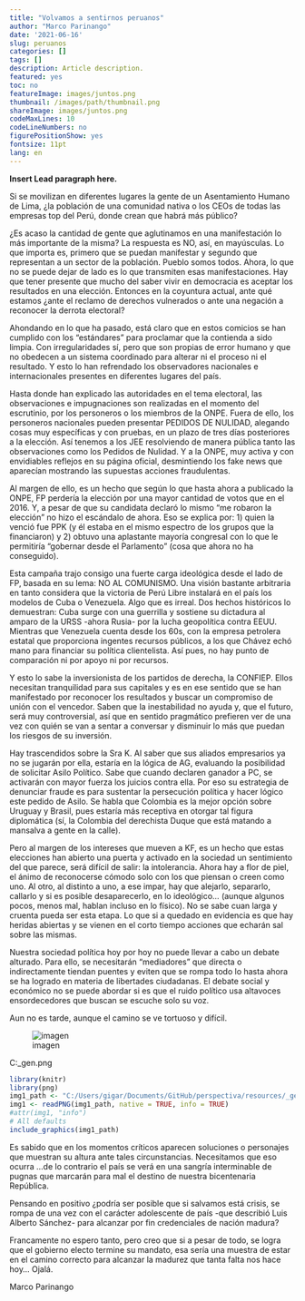 ```yaml
---
title: "Volvamos a sentirnos peruanos"
author: "Marco Parinango"
date: '2021-06-16'
slug: peruanos
categories: []
tags: []
description: Article description.
featured: yes
toc: no
featureImage: images/juntos.png
thumbnail: /images/path/thumbnail.png
shareImage: images/juntos.png
codeMaxLines: 10
codeLineNumbers: no
figurePositionShow: yes
fontsize: 11pt
lang: en
---
```


**Insert Lead paragraph here.**

Si se movilizan en diferentes lugares la gente de un Asentamiento Humano de Lima, ¿la población de una comunidad nativa o los CEOs de todas las empresas top del Perú, donde crean que habrá más público?

¿Es acaso la cantidad de gente que aglutinamos en una manifestación lo más importante de la misma? La respuesta es NO, así, en mayúsculas. Lo que importa es, primero que se puedan manifestar y segundo que representan a un sector de la población. Pueblo somos todos.
Ahora, lo que no se puede dejar de lado es lo que transmiten esas manifestaciones. Hay que tener presente que mucho del saber vivir en democracia es aceptar los resultados en una elección. Entonces en la coyuntura actual, ante qué estamos ¿ante el reclamo de derechos vulnerados o ante una negación a reconocer la derrota electoral?

Ahondando en lo que ha pasado, está claro que en estos comicios se han cumplido con los “estándares” para proclamar que la contienda a sido limpia. Con irregularidades sí, pero que son propias de error humano y que no obedecen a un sistema coordinado para alterar ni el proceso ni el resultado. Y esto lo han refrendado los observadores nacionales e internacionales presentes en diferentes lugares del país.

Hasta donde han explicado las autoridades en el tema electoral, las observaciones e impugnaciones son realizadas en el momento del escrutinio, por los personeros o los miembros de la ONPE. Fuera de ello, los personeros nacionales pueden presentar PEDIDOS DE NULIDAD, alegando cosas muy específicas y con pruebas, en un plazo de tres días posteriores a la elección. Así tenemos a los JEE resolviendo de manera pública tanto las observaciones como los Pedidos de Nulidad. Y a la ONPE, muy activa y con envidiables reflejos en su página oficial, desmintiendo los fake news que aparecían mostrando las supuestas acciones fraudulentas.

Al margen de ello, es un hecho que según lo que hasta ahora a publicado la ONPE, FP perdería la elección por una mayor cantidad de votos que en el 2016. Y, a pesar de que su candidata declaró lo mismo “me robaron la elección” no hizo el escándalo de ahora. Eso se explica por: 1) quien la venció fue PPK (y él estaba en el mismo espectro de los grupos que la financiaron) y 2) obtuvo una aplastante mayoría congresal con lo que le permitiría “gobernar desde el Parlamento” (cosa que ahora no ha conseguido).

Esta campaña trajo consigo una fuerte carga ideológica desde el lado de FP, basada en su lema: NO AL COMUNISMO. Una visión bastante arbitraria en tanto considera que la victoria de Perú Libre instalará en el país los modelos de Cuba o Venezuela. Algo que es irreal. Dos hechos históricos lo demuestran: Cuba surge con una guerrilla y sostiene su dictadura al amparo de la URSS -ahora Rusia- por la lucha geopolítica contra EEUU. Mientras que Venezuela cuenta desde los 60s, con la empresa petrolera estatal que proporciona ingentes recursos públicos, a los que Chávez echó mano para financiar su política clientelista. Así pues, no hay punto de comparación ni por apoyo ni por recursos.

Y esto lo sabe la inversionista de los partidos de derecha, la CONFIEP. Ellos necesitan tranquilidad para sus capitales y es en ese sentido que se han manifestado por reconocer los resultados y buscar un compromiso de unión con el vencedor. Saben que la inestabilidad no ayuda y, que el futuro, será muy controversial, así que en sentido pragmático prefieren ver de una vez con quién se van a sentar a conversar y disminuir lo más que puedan los riesgos de su inversión.

Hay trascendidos sobre la Sra K. Al saber que sus aliados empresarios ya no se jugarán por ella, estaría en la lógica de AG, evaluando la posibilidad de solicitar Asilo Político. Sabe que cuando declaren ganador a PC, se activarán con mayor fuerza los juicios contra ella. Por eso su estrategia de denunciar fraude es para sustentar la persecución política y hacer lógico este pedido de Asilo. Se habla que Colombia es la mejor opción sobre Uruguay y Brasil, pues estaría más receptiva en otorgar tal figura diplomática (sí, la Colombia del derechista Duque que está matando a mansalva a gente en la calle).

Pero al margen de los intereses que mueven a KF, es un hecho que estas elecciones han abierto una puerta y activado en la sociedad un sentimiento del que parece, será difícil de salir: la intolerancia. Ahora hay a flor de piel, el ánimo de reconocerse cómodo solo con los que piensan o creen como uno. Al otro, al distinto a uno, a ese impar, hay que alejarlo, separarlo, callarlo y si es posible desaparecerlo, en lo ideológico… (aunque algunos pocos, menos mal, hablan incluso en lo físico).
No se sabe cuan larga y cruenta pueda ser esta etapa. Lo que si a quedado en evidencia es que hay heridas abiertas y se vienen en el corto tiempo acciones que echarán sal sobre las mismas.

Nuestra sociedad política hoy por hoy no puede llevar a cabo un debate alturado. Para ello, se necesitarán “mediadores” que directa o indirectamente tiendan puentes y eviten que se rompa todo lo hasta ahora se ha logrado en materia de libertades ciudadanas. El debate social y económico no se puede abordar si es que el ruido político usa altavoces ensordecedores que buscan se escuche solo su voz.

Aun no es tarde, aunque el camino se ve tortuoso y difícil.

![imagen](C:/Users/gigar/Documents/GitHub/perspectiva/static/images/juntos.png)


C:\Users\gigar\Documents\GitHub\perspectiva\resources\_gen\images\juntos.png

```r
library(knitr)
library(png)
img1_path <- "C:/Users/gigar/Documents/GitHub/perspectiva/resources/_gen/images/juntos.png" 
img1 <- readPNG(img1_path, native = TRUE, info = TRUE)
#attr(img1, "info")
# All defaults
include_graphics(img1_path)
```

Es sabido que en los momentos críticos aparecen soluciones o personajes que muestran su altura ante tales circunstancias. Necesitamos que eso ocurra …de lo contrario el país se verá en una sangría interminable de pugnas que marcarán para mal el destino de nuestra bicentenaria República.

Pensando en positivo ¿podría ser posible que si salvamos está crisis, se rompa de una vez con el carácter adolescente de país -que describió Luis Alberto Sánchez- para alcanzar por fin credenciales de nación madura?

Francamente no espero tanto, pero creo que si a pesar de todo, se logra que el gobierno electo termine su mandato, esa sería una muestra de estar en el camino correcto para alcanzar la madurez que tanta falta nos hace hoy…
Ojalá.

Marco Parinango